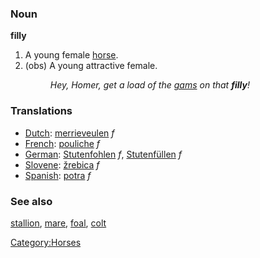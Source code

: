=== Noun ===

'''filly'''

#A young female [[horse]].
#(obs) A young attractive female.
#:''Hey, Homer, get a load of the [[gams]] on that '''filly'''!''

=== Translations ===
*[[Dutch]]: [[merrieveulen]] ''f''
*[[French]]: [[pouliche]] ''f''
*[[German]]: [[Stutenfohlen]] ''f'', [[Stutenfüllen]] ''f''
*[[Slovene]]: [[žrebica]] ''f''
*[[Spanish]]: [[potra]] ''f''

=== See also ===
[[stallion]], [[mare]], [[foal]], [[colt]]
[[Category:Horses]]
